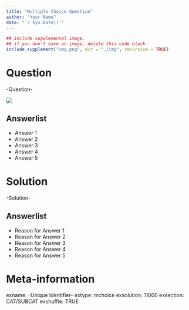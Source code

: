```yaml
---
title: "Multiple Choice Question"
author: "Your Name"
date: "`r Sys.Date()`"
---
```


```r
## include supplemental image.
## if you don't have an image, delete this code block.
include_supplement("img.png", dir = "./img", recursive = TRUE)
```


Question
========

-Question-

![](img.png)

Answerlist
----------

* Answer 1
* Answer 2
* Answer 3
* Answer 4
* Answer 5


Solution
========

-Solution-

Answerlist
----------

* Reason for Answer 1
* Reason for Answer 2
* Reason for Answer 3
* Reason for Answer 4
* Reason for Answer 5


Meta-information
================
exname: -Unique Identifier-
extype: mchoice
exsolution: 11000
exsection: CAT/SUBCAT
exshuffle: TRUE
